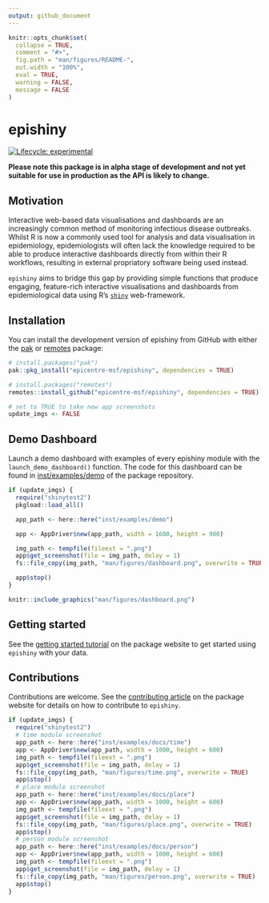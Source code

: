 ```yaml
---
output: github_document
---
```


<!-- README.md is generated from README.Rmd. Please edit that file -->

```r
knitr::opts_chunk$set(
  collapse = TRUE,
  comment = "#>",
  fig.path = "man/figures/README-",
  out.width = "100%",
  eval = TRUE,
  warning = FALSE,
  message = FALSE
)
```

# epishiny

<!-- badges: start -->
[![Lifecycle: experimental](https://img.shields.io/badge/lifecycle-experimental-orange.svg)](https://lifecycle.r-lib.org/articles/stages.html#experimental)
<!-- badges: end -->

__Please note this package is in alpha stage of development and not yet suitable for use in production as the API is likely to change.__

## Motivation

Interactive web-based data visualisations and dashboards are an increasingly common method 
of monitoring infectious disease outbreaks. Whilst R is now a commonly used tool for analysis 
and data visualisation in epidemiology, epidemiologists will often lack the knowledge required 
to be able to produce interactive dashboards directly from within their R workflows, 
resulting in external propriatory software being used instead.

`epishiny` aims to bridge this gap by providing simple functions that produce engaging, 
feature-rich interactive visualisations and dashboards from epidemiological data 
using R's [`shiny`](https://shiny.posit.co/) web-framework.

## Installation

You can install the development version of epishiny from GitHub with either the [pak](https://pak.r-lib.org/) or [remotes](https://remotes.r-lib.org/) package:

``` r
# install.packages("pak")
pak::pkg_install("epicentre-msf/epishiny", dependencies = TRUE)

# install.packages("remotes")
remotes::install_github("epicentre-msf/epishiny", dependencies = TRUE)
```

```r
# set to TRUE to take new app screenshots
update_imgs <- FALSE
```

## Demo Dashboard

Launch a demo dashboard with examples of every epishiny module with the `launch_demo_dashboard()` function.
The code for this dashboard can be found in [inst/examples/demo](https://github.com/epicentre-msf/epishiny/tree/main/inst/examples/demo)
of the package repository.

```r
if (update_imgs) {
  require("shinytest2")
  pkgload::load_all()

  app_path <- here::here("inst/examples/demo")

  app <- AppDriver$new(app_path, width = 1600, height = 900)

  img_path <- tempfile(fileext = ".png")
  app$get_screenshot(file = img_path, delay = 1)
  fs::file_copy(img_path, "man/figures/dashboard.png", overwrite = TRUE)

  app$stop()
}
```

```r
knitr::include_graphics("man/figures/dashboard.png")
```

## Getting started

See the [getting started tutorial](https://epicentre-msf.github.io/epishiny/articles/epishiny.html) 
on the package website to get started using `epishiny` with your data.

## Contributions

Contributions are welcome. See the [contributing article](https://epicentre-msf.github.io/epishiny/articles/contributing.html) 
on the package website for details on how to contribute to `epishiny`.

```r
if (update_imgs) {
  require("shinytest2")
  # time module screenshot
  app_path <- here::here("inst/examples/docs/time")
  app <- AppDriver$new(app_path, width = 1000, height = 600)
  img_path <- tempfile(fileext = ".png")
  app$get_screenshot(file = img_path, delay = 1)
  fs::file_copy(img_path, "man/figures/time.png", overwrite = TRUE)
  app$stop()
  # place module screenshot
  app_path <- here::here("inst/examples/docs/place")
  app <- AppDriver$new(app_path, width = 1000, height = 600)
  img_path <- tempfile(fileext = ".png")
  app$get_screenshot(file = img_path, delay = 1)
  fs::file_copy(img_path, "man/figures/place.png", overwrite = TRUE)
  app$stop()
  # person module screenshot
  app_path <- here::here("inst/examples/docs/person")
  app <- AppDriver$new(app_path, width = 1000, height = 600)
  img_path <- tempfile(fileext = ".png")
  app$get_screenshot(file = img_path, delay = 1)
  fs::file_copy(img_path, "man/figures/person.png", overwrite = TRUE)
  app$stop()
}
```